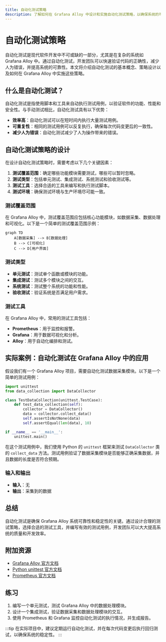 ```yaml
---
title: 自动化测试策略
description: 了解如何在 Grafana Alloy 中设计和实施自动化测试策略，以确保系统的可靠性和稳定性。本文适合初学者，涵盖基本概念、实际案例和代码示例。
---
```


# 自动化测试策略

自动化测试是现代软件开发中不可或缺的一部分，尤其是在复杂的系统如 Grafana Alloy 中。通过自动化测试，开发团队可以快速验证代码的正确性，减少人为错误，并提高系统的可靠性。本文将介绍自动化测试的基本概念、策略设计以及如何在 Grafana Alloy 中实施这些策略。

## 什么是自动化测试？

自动化测试是指使用脚本和工具来自动执行测试用例，以验证软件的功能、性能和安全性。与手动测试相比，自动化测试具有以下优势：

- **效率高**：自动化测试可以在短时间内执行大量测试用例。
- **可重复性**：相同的测试用例可以反复执行，确保每次代码变更后的一致性。
- **减少人为错误**：自动化测试减少了人为操作带来的错误。

## 自动化测试策略的设计

在设计自动化测试策略时，需要考虑以下几个关键因素：

1. **测试覆盖范围**：确定哪些功能模块需要测试，哪些可以暂时忽略。
2. **测试类型**：包括单元测试、集成测试、系统测试和验收测试等。
3. **测试工具**：选择合适的工具来编写和执行测试脚本。
4. **测试环境**：确保测试环境与生产环境尽可能一致。

### 测试覆盖范围

在 Grafana Alloy 中，测试覆盖范围应包括核心功能模块，如数据采集、数据处理和可视化。以下是一个简单的测试覆盖范围示例：

```mermaid
graph TD
    A[数据采集] --> B[数据处理]
    B --> C[可视化]
    C --> D[用户界面]
```

### 测试类型

- **单元测试**：测试单个函数或模块的功能。
- **集成测试**：测试多个模块之间的交互。
- **系统测试**：测试整个系统的功能和性能。
- **验收测试**：验证系统是否满足用户需求。

### 测试工具

在 Grafana Alloy 中，常用的测试工具包括：

- **Prometheus**：用于监控和报警。
- **Grafana**：用于数据可视化和分析。
- **Alloy**：用于自动化编排和测试。

## 实际案例：自动化测试在 Grafana Alloy 中的应用

假设我们有一个 Grafana Alloy 项目，需要自动化测试数据采集模块。以下是一个简单的测试用例：

```python
import unittest
from data_collection import DataCollector

class TestDataCollection(unittest.TestCase):
    def test_data_collection(self):
        collector = DataCollector()
        data = collector.collect_data()
        self.assertIsNotNone(data)
        self.assertEqual(len(data), 10)

if __name__ == '__main__':
    unittest.main()
```

在这个测试用例中，我们使用 Python 的 `unittest` 框架来测试 `DataCollector` 类的 `collect_data` 方法。测试用例验证了数据采集模块是否能够正确采集数据，并且数据的长度是否符合预期。

### 输入和输出

- **输入**：无
- **输出**：采集到的数据

## 总结

自动化测试是确保 Grafana Alloy 系统可靠性和稳定性的关键。通过设计合理的测试策略，选择合适的测试工具，并编写有效的测试用例，开发团队可以大大提高系统的质量和开发效率。

## 附加资源

- [Grafana Alloy 官方文档](https://grafana.com/docs/alloy/latest/)
- [Python unittest 官方文档](https://docs.python.org/3/library/unittest.html)
- [Prometheus 官方文档](https://prometheus.io/docs/)

## 练习

1. 编写一个单元测试，测试 Grafana Alloy 中的数据处理模块。
2. 设计一个集成测试，验证数据采集和数据处理模块的交互。
3. 使用 Prometheus 和 Grafana 监控自动化测试的执行情况，并生成报告。

:::tip
在实际项目中，建议定期运行自动化测试，并在每次代码变更后执行回归测试，以确保系统的稳定性。
:::